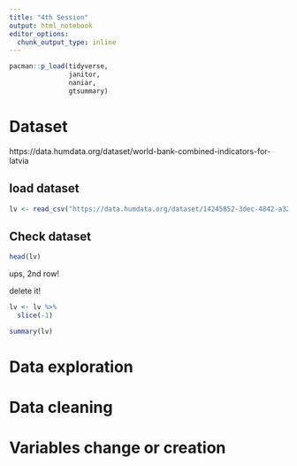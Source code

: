 ```yaml
---
title: "4th Session"
output: html_notebook
editor_options: 
  chunk_output_type: inline
---
```


```r
pacman::p_load(tidyverse, 
               janitor, 
               naniar, 
               gtsummary)
```


# Dataset
https://data.humdata.org/dataset/world-bank-combined-indicators-for-latvia

## load dataset

```r
lv <- read_csv("https://data.humdata.org/dataset/14245852-3dec-4842-a320-9efd3f2bfe66/resource/5ec17032-16ec-4522-84a8-044e0e2a9042/download/indicators_lva.csv")
```
## Check dataset
```r
head(lv)
```
ups, 2nd row!

delete it!

```r

lv <- lv %>% 
  slice(-1)


```


```r
summary(lv)
```

# Data exploration

# Data cleaning 

# Variables change or creation




